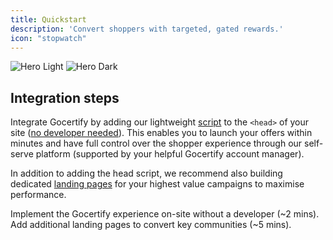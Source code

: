 ```yaml
---
title: Quickstart
description: 'Convert shoppers with targeted, gated rewards.'
icon: "stopwatch"
---
```




<img
  className="block dark:hidden"
  src="/images/gocertify-overview/hero-example.png"
  alt="Hero Light"
/>
<img
  className="hidden dark:block"
  src="/images/gocertify-overview/hero-example.png"
  alt="Hero Dark"
/>

## Integration steps

Integrate Gocertify by adding our <Tooltip tip="Our script is just 12kb and optimised for performance">lightweight</Tooltip> [script](integrateOnSite) to the `<head>` of your site ([no developer needed](https://www.loom.com/share/c71c832b378e4e17b6aa80a6bcc284a7?sid=9604726f-f6e8-4997-bf66-9a11773773d2)). This enables you to launch your offers within minutes and have full control over the shopper experience through our self-serve platform (supported by your helpful Gocertify account manager).

In addition to adding the head script, we recommend also building dedicated [landing pages](landingPages) for your highest value campaigns to maximise performance.

<CardGroup cols={2}>
  <Card
    title="Add Gocertify script"
    icon="pen-to-square"
    href="integrateOnSite"
  >
    Implement the Gocertify experience on-site without a developer (~2 mins).
  </Card>
  <Card
    title="Set up landing pages"
    icon="image"
    href="landingPages"
  >
    Add additional landing pages to convert key communities (~5 mins). 
  </Card>
</CardGroup>
